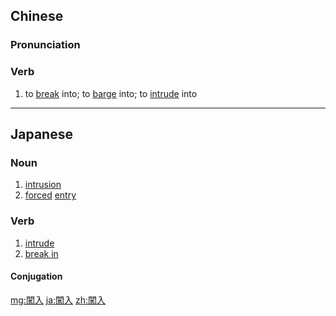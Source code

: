 {{also|闯入}}
==Chinese==
{{zh-forms|s=闯入}}

===Pronunciation===
{{zh-pron
|m=chuǎngrù
|c=cong2 jap6
|mn=chông-ji̍p
|cat=v
}}

===Verb===
{{zh-verb}}

# to [[break]] into; to [[barge]] into; to [[intrude]] into

----

==Japanese==
{{ja-kanjitab|ちん|にゅう|yomi=on}}

===Noun===
{{ja-noun|ちんにゅう}}

# [[intrusion]]
# [[force]]d [[entry]]

===Verb===
{{ja-verb-suru|ちんにゅう}}

# [[intrude]]
# [[break in]]

====Conjugation====
{{ja-suru|ちんにゅう}}

[[mg:闖入]]
[[ja:闖入]]
[[zh:闖入]]